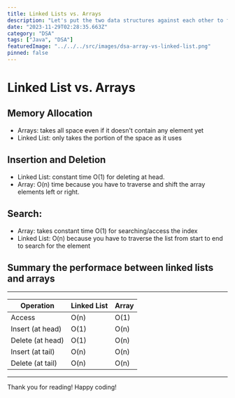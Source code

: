 ```yaml
---
title: Linked Lists vs. Arrays
description: "Let's put the two data structures against each other to find out which is more efficient."
date: "2023-11-29T02:28:35.663Z"
category: "DSA"
tags: ["Java", "DSA"]
featuredImage: "../../../src/images/dsa-array-vs-linked-list.png"
pinned: false
---
```


# Linked List vs. Arrays

## Memory Allocation

- Arrays: takes all space even if it doesn't contain any element yet
- Linked List: only takes the portion of the space as it uses

## Insertion and Deletion

- Linked List: constant time O(1) for deleting at head.
- Array: O(n) time because you have to traverse and shift the array elements left or right.

## Search:

- Array: takes constant time O(1) for searching/access the index
- Linked List: O(n) because you have to traverse the list from start to end to search for the element

## Summary the performace between linked lists and arrays

---

| Operation        | Linked List | Array |
| ---------------- | ----------- | ----- |
| Access           | O(n)        | O(1)  |
| Insert (at head) | O(1)        | O(n)  |
| Delete (at head) | O(1)        | O(n)  |
| Insert (at tail) | O(n)        | O(n)  |
| Delete (at tail) | O(n)        | O(n)  |

---

Thank you for reading! Happy coding!
